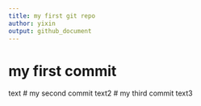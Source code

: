 ```yaml
---
title: my first git repo
author: yixin
output: github_document
---
```

# my first commit
  text
# my second commit
  text2
# my third commit
  text3
  